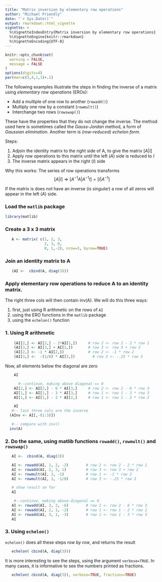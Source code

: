 ---
title: "Matrix inversion by elementary row operations"
author: "Michael Friendly"
date: "`r Sys.Date()`"
output: rmarkdown::html_vignette
vignette: >
  %\VignetteIndexEntry{Matrix inversion by elementary row operations}
  %\VignetteEngine{knitr::rmarkdown}
  %\VignetteEncoding{UTF-8}
---

```{r nomessages, echo = FALSE}
knitr::opts_chunk$set(
  warning = FALSE,
  message = FALSE
)
options(digits=4)
par(mar=c(5,4,1,1)+.1)
```

The following examples illustrate the steps in finding the inverse of a matrix
using *elementary row operations* (EROs):

* Add a multiple of one row to another (`rowadd()`)
* Multiply one row by a constant (`rowmult()`)
* Interchange two rows (`rowswap()`)

These have the properties that they do not change the inverse.  The method used here
is sometimes called the *Gauss-Jordan* method, a form of *Gaussian elimination*.
Another term is *(row-reduced) echelon form*.

Steps:

1.  Adjoin the identity matrix to the right side of A, to give the matrix $[A | I]$
2.  Apply row operations to this matrix until the left ($A$) side is reduced to $I$
3.  The inverse matrix appears in the right ($I$) side

Why this works:  The series of row operations transforms
$$ [A | I] \Rightarrow [A^{-1} A | A^{-1} I] = [I | A^{-1}]$$

 If the matrix is does not have an inverse (is *singular*) a row of all zeros will appear
 in the left ($A$) side.

### Load the `matlib` package


```{r }
library(matlib)
```

### Create a 3 x 3 matrix

```{r }
   A <- matrix( c(1, 2, 3,
                  2, 3, 0,
                  0, 1,-2), nrow=3, byrow=TRUE)
```

### Join an identity matrix to A

```{r }
   (AI <-  cbind(A, diag(3)))
```

### Apply elementary row operations to reduce A to an identity matrix.
The right three cols will then contain inv(A).
We will do this three ways:

 1. first, just using R arithmetic on the rows of `AI`
 2. using the ERO functions in the `matlib` package
 3. using the `echelon()` function


### 1. Using R arithmetic

```{r }
	(AI[2,] <- AI[2,] - 2*AI[1,])     # row 2 <- row 2 - 2 * row 1
	(AI[3,] <- AI[3,] + AI[2,])       # row 3 <- row 3 + row 2
	(AI[2,] <- -1 * AI[2,])           # row 2 <- -1 * row 2
	(AI[3,] <-  -(1/8) * AI[3,])        # row 3 <- -.25 * row 3
```

Now, all elements below the diagonal are zero

```{r }
	AI

      #--continue, making above diagonal == 0
	AI[2,] <- AI[2,] - 6 * AI[3,]     # row 2 <- row 2 - 6 * row 3
	AI[1,] <- AI[1,] - 3 * AI[3,]     # row 1 <- row 1 - 3 * row 3
	AI[1,] <- AI[1,] - 2 * AI[2,]     # row 1 <- row 1 - 2 * row 2

	AI
   #-- last three cols are the inverse
  (AInv <- AI[,-(1:3)])

   #-- compare with inv()
  inv(A)
```

### 2. Do the same, using matlib functions `rowadd()`, `rowmult()` and `rowswap()`

```{r }
   AI <-  cbind(A, diag(3))

   AI <- rowadd(AI, 1, 2, -2)        # row 2 <- row 2 - 2 * row 1
   AI <- rowadd(AI, 2, 3, 1)         # row 3 <- row 3 + row 2
   AI <- rowmult(AI, 2, -1)          # row 1 <- -1 * row 2
   AI <- rowmult(AI, 3, -1/8)        # row 3 <- -.25 * row 3

   # show result so far
   AI

  	#--continue, making above-diagonal == 0
   AI <- rowadd(AI, 3, 2, -6)        # row 2 <- row 2 - 6 * row 3
   AI <- rowadd(AI, 2, 1, -2)        # row 1 <- row 1 - 2 * row 2
   AI <- rowadd(AI, 3, 1, -3)        # row 1 <- row 1 - 3 * row 3
   AI
```

### 3. Using `echelon()`
`echelon()` does all these steps *row by row*, and returns the result

```{r }
   echelon( cbind(A, diag(3)))
```

It is more interesting to see the steps, using the argument `verbose=TRUE`. In
many cases, it is informative to see the numbers printed as fractions.

```{r }
   echelon( cbind(A, diag(3)), verbose=TRUE, fractions=TRUE)
```

